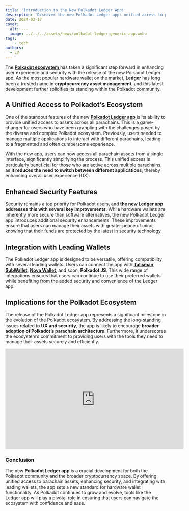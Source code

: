 ```yaml
---
title: 'Introduction to the New Polkadot Ledger App!'
description: 'Discover the new Polkadot Ledger app: unified access to parachain assets, enhanced security, and seamless wallet integration.'
date: 2024-02-17
cover:
  alt: ---
  image: ../../../assets/news/polkadot-ledger-generic-app.webp
tags: 
    - tech
authors:
  - LV
---
```

The [**Polkadot ecosystem** ](https://dablock.com/ecosystem/)has taken a significant step forward in enhancing user experience and security with the release of the new Polkadot Ledger app. As the most popular hardware wallet on the market, **Ledger** has long been a trusted name in **cryptocurrency asset management**, and this latest development further solidifies its standing within the Polkadot community.

A Unified Access to Polkadot’s Ecosystem
----------------------------------------

One of the standout features of the new [**Polkadot Ledger app** ](https://dablock.com/tech-talks/generic-ledger-app-verifiable-metadata-polkadot-sub0/)is its ability to provide unified access to assets across all parachains. This is a game-changer for users who have been grappling with the challenges posed by the diverse and complex Polkadot ecosystem. Previously, users needed to manage multiple applications to interact with different parachains, leading to a fragmented and often cumbersome experience.

With the new app, users can now access all parachain assets from a single interface, significantly simplifying the process. This unified access is particularly beneficial for those who are active across multiple parachains, as **it reduces the need to switch between different applications**, thereby enhancing overall user experience (UX).

Enhanced Security Features
--------------------------

Security remains a top priority for Polkadot users, and **the new Ledger app addresses this with several key improvements**. While hardware wallets are inherently more secure than software alternatives, the new Polkadot Ledger app introduces additional security enhancements. These improvements ensure that users can manage their assets with greater peace of mind, knowing that their funds are protected by the latest in security technology.

Integration with Leading Wallets
--------------------------------

The Polkadot Ledger app is designed to be versatile, offering compatibility with several leading wallets. Users can connect the app with [**Talisman**](https://dablock.com/dapps/talisman-wallet/), [**SubWallet**](https://dablock.com/dapps/subwallet/), [**Nova Wallet**](https://dablock.com/dapps/nova-wallet/), and soon, **Polkadot JS**. This wide range of integrations ensures that users can continue to use their preferred wallets while benefiting from the added security and convenience of the Ledger app.

Implications for the Polkadot Ecosystem
---------------------------------------

The release of the Polkadot Ledger app represents a significant milestone in the evolution of the Polkadot ecosystem. By addressing the long-standing issues related to **UX** **and security**, the app is likely to encourage **broader adoption of Polkadot’s parachain architecture**. Furthermore, it underscores the ecosystem’s commitment to providing users with the tools they need to manage their assets securely and efficiently.

<iframe allowfullscreen="allowfullscreen" frameborder="0" height="315" src="https://www.youtube.com/embed/YKNiAlHBwCg?si=hvxNTurSM_-NnPQ2" title="YouTube video player" width="560"></iframe>

### Conclusion

The new **Polkadot Ledger app** is a crucial development for both the Polkadot community and the broader cryptocurrency space. By offering unified access to parachain assets, enhancing security, and integrating with leading wallets, the app sets a new standard for hardware wallet functionality. As Polkadot continues to grow and evolve, tools like the Ledger app will play a pivotal role in ensuring that users can navigate the ecosystem with confidence and ease.